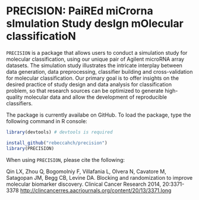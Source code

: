 # PRECISION: PaiREd miCrorna sImulation Study desIgn mOlecular classificatioN 
`PRECISION` is a package that allows users to conduct a simulation study for molecular classification, using our unique pair of Agilent microRNA array datasets. The simulation study illustrates the intricate interplay between data generation, data preprocessing, classifier building and cross-validation for molecular classification. Our primary goal is to offer insights on the desired practice of study design and data analysis for classification problem, so that research sources can be optimized to generate high-quality molecular data and allow the development of reproducible classifiers.

The package is currently availabe on GitHub. To load the package, type the following command in R console:

```r
library(devtools) # devtools is required

install_github("rebeccahch/precision")
library(PRECISION)

```

When using `PRECISION`, please cite the following:

Qin LX, Zhou Q, Bogomolniy F, Villafania L, Olvera N, Cavatore M, Satagopan JM, Begg CB, Levine DA. Blocking and randomization to improve molecular biomarker discovery. Clinical Cancer Research 2014, 20:3371-3378 [http://clincancerres.aacrjournals.org/content/20/13/3371.long](http://clincancerres.aacrjournals.org/content/20/13/3371.long)
